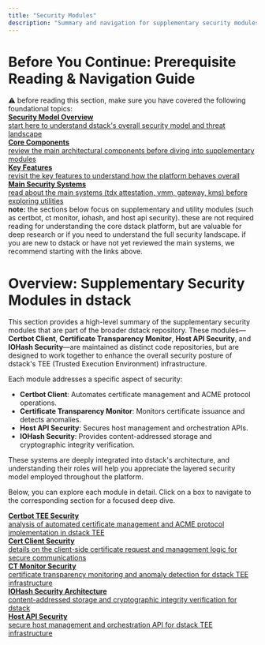 ```yaml
---
title: "Security Modules"
description: "Summary and navigation for supplementary security modules in dstack"
---
```


# Before You Continue: Prerequisite Reading & Navigation Guide

<div style={{ border: "1px solid #f59e42", background: "#fff7ed", borderRadius: "8px", padding: "1.5rem", marginBottom: "2rem", display: "flex", flexDirection: "column", gap: "1.2rem" }}>
  <div style={{ fontWeight: 600, color: "#b45309", fontSize: "1.1rem", marginBottom: "0.5rem" }}>
    ⚠️ before reading this section, make sure you have covered the following foundational topics:
  </div>
  <div style={{ display: "flex", flexWrap: "wrap", gap: "1.2rem" }}>
    <a href="/docs/security-research/security-model" style={{ flex: "1 1 260px", border: "1px solid #eab308", borderRadius: "7px", padding: "1rem", background: "#fefce8", textDecoration: "none", color: "#92400e" }}>
      <b>Security Model Overview</b>
      <div style={{ marginTop: "0.4rem", color: "#a16207" }}>
        start here to understand dstack's overall security model and threat landscape
      </div>
    </a>
    <a href="/docs/concepts/overview" style={{ flex: "1 1 260px", border: "1px solid #eab308", borderRadius: "7px", padding: "1rem", background: "#fefce8", textDecoration: "none", color: "#92400e" }}>
      <b>Core Components</b>
      <div style={{ marginTop: "0.4rem", color: "#a16207" }}>
        review the main architectural components before diving into supplementary modules
      </div>
    </a>
    <a href="/docs/overview/key-features" style={{ flex: "1 1 260px", border: "1px solid #eab308", borderRadius: "7px", padding: "1rem", background: "#fefce8", textDecoration: "none", color: "#92400e" }}>
      <b>Key Features</b>
      <div style={{ marginTop: "0.4rem", color: "#a16207" }}>
        revisit the key features to understand how the platform behaves overall
      </div>
    </a>
    <a href="/docs/security-research/overview" style={{ flex: "1 1 260px", border: "1px solid #eab308", borderRadius: "7px", padding: "1rem", background: "#fefce8", textDecoration: "none", color: "#92400e" }}>
      <b>Main Security Systems</b>
      <div style={{ marginTop: "0.4rem", color: "#a16207" }}>
        read about the main systems (tdx attestation, vmm, gateway, kms) before exploring utilities
      </div>
    </a>
  </div>
  <div style={{ marginTop: "1rem", color: "#92400e", fontSize: "1rem" }}>
    <b>note:</b> the sections below focus on supplementary and utility modules (such as certbot, ct monitor, iohash, and host api security). these are not required reading for understanding the core dstack platform, but are valuable for deep research or if you need to understand the full security landscape. if you are new to dstack or have not yet reviewed the main systems, we recommend starting with the links above.
  </div>
</div>

# Overview: Supplementary Security Modules in dstack

This section provides a high-level summary of the supplementary security modules that are part of the broader dstack repository. These modules—**Certbot Client**, **Certificate Transparency Monitor**, **Host API Security**, and **IOHash Security**—are maintained as distinct code repositories, but are designed to work together to enhance the overall security posture of dstack's TEE (Trusted Execution Environment) infrastructure.

Each module addresses a specific aspect of security:

- **Certbot Client**: Automates certificate management and ACME protocol operations.
- **Certificate Transparency Monitor**: Monitors certificate issuance and detects anomalies.
- **Host API Security**: Secures host management and orchestration APIs.
- **IOHash Security**: Provides content-addressed storage and cryptographic integrity verification.

These systems are deeply integrated into dstack's architecture, and understanding their roles will help you appreciate the layered security model employed throughout the platform.

Below, you can explore each module in detail. Click on a box to navigate to the corresponding section for a focused deep dive.

<div style={{ display: "flex", flexWrap: "wrap", gap: "1.5rem", marginTop: "2rem" }}>
  <a href="/docs/security-research/extra-sec-ops/certbot-security" style={{ flex: "1 1 300px", border: "1px solid #eaeaea", borderRadius: "8px", padding: "1.5rem", textDecoration: "none", color: "inherit", background: "#fafbfc" }}>
    <b>Certbot TEE Security</b>
    <div style={{ marginTop: "0.5rem", color: "#555" }}>
      analysis of automated certificate management and ACME protocol implementation in dstack TEE
    </div>
  </a>
  <a href="/docs/security-research/extra-sec-ops/cert-client-security" style={{ flex: "1 1 300px", border: "1px solid #eaeaea", borderRadius: "8px", padding: "1.5rem", textDecoration: "none", color: "inherit", background: "#fafbfc" }}>
    <b>Cert Client Security</b>
    <div style={{ marginTop: "0.5rem", color: "#555" }}>
      details on the client-side certificate request and management logic for secure communications
    </div>
  </a>
  <a href="/docs/security-research/extra-sec-ops/ct-monitor-security" style={{ flex: "1 1 300px", border: "1px solid #eaeaea", borderRadius: "8px", padding: "1.5rem", textDecoration: "none", color: "inherit", background: "#fafbfc" }}>
    <b>CT Monitor Security</b>
    <div style={{ marginTop: "0.5rem", color: "#555" }}>
      certificate transparency monitoring and anomaly detection for dstack TEE infrastructure
    </div>
  </a>
  <a href="/docs/security-research/extra-sec-ops/iohash-security" style={{ flex: "1 1 300px", border: "1px solid #eaeaea", borderRadius: "8px", padding: "1.5rem", textDecoration: "none", color: "inherit", background: "#fafbfc" }}>
    <b>IOHash Security Architecture</b>
    <div style={{ marginTop: "0.5rem", color: "#555" }}>
      content-addressed storage and cryptographic integrity verification for dstack
    </div>
  </a>
  <a href="/docs/security-research/extra-sec-ops/host-api-security" style={{ flex: "1 1 300px", border: "1px solid #eaeaea", borderRadius: "8px", padding: "1.5rem", textDecoration: "none", color: "inherit", background: "#fafbfc" }}>
    <b>Host API Security</b>
    <div style={{ marginTop: "0.5rem", color: "#555" }}>
      secure host management and orchestration API for dstack TEE infrastructure
    </div>
  </a>
</div>
